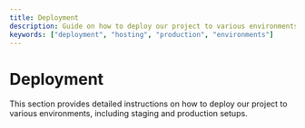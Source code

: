 ```yaml
---
title: Deployment
description: Guide on how to deploy our project to various environments
keywords: ["deployment", "hosting", "production", "environments"]
---
```


# Deployment

This section provides detailed instructions on how to deploy our project to various environments, including staging and production setups.
